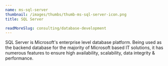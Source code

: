 ```yaml
---
name: ms-sql-server
thumbnail: /images/thumbs/thumb-ms-sql-server-icon.png
title: SQL Server

readMoreSlug: consulting/database-development
---
```


SQL Server is Microsoft's enterprise level database platform. Being used as the backend database for the majority of Microsoft based IT solutions, it has numerous features to ensure high availability, scalability, data integrity & performance.
